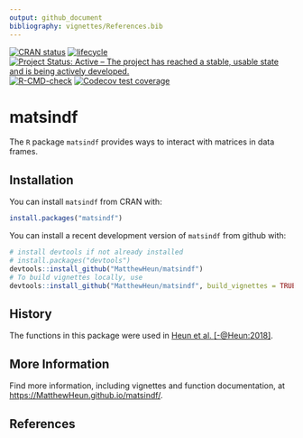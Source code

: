 ```yaml
---
output: github_document
bibliography: vignettes/References.bib
---
```


<!-- *********** -->
<!-- Note: README.md is generated from README.Rmd.   -->
<!-- Be sure to edit README.Rmd and generate the README.md file by Cmd/Ctl-shift-K -->
<!-- *********** -->

<!-- badges: start -->
[![CRAN status](https://www.r-pkg.org/badges/version/matsindf)](https://cran.r-project.org/package=matsindf)
[![lifecycle](https://img.shields.io/badge/lifecycle-stable-brightgreen.svg)](https://www.tidyverse.org/lifecycle/#stable)
[![Project Status: Active – The project has reached a stable, usable state and is being actively developed.](https://www.repostatus.org/badges/latest/active.svg)](https://www.repostatus.org/#active)
[![R-CMD-check](https://github.com/MatthewHeun/matsindf/workflows/R-CMD-check/badge.svg)](https://github.com/MatthewHeun/matsindf/actions)
[![Codecov test coverage](https://codecov.io/gh/MatthewHeun/matsindf/branch/master/graph/badge.svg)](https://codecov.io/gh/MatthewHeun/matsindf?branch=master)
<!-- badges: end -->


# matsindf

The `R` package `matsindf` provides 
ways to interact with matrices in data frames. 


## Installation

You can install `matsindf` from CRAN with:

```r
install.packages("matsindf")
```

You can install a recent development version of `matsindf` from github with:
```r
# install devtools if not already installed
# install.packages("devtools")
devtools::install_github("MatthewHeun/matsindf")
# To build vignettes locally, use
devtools::install_github("MatthewHeun/matsindf", build_vignettes = TRUE)
```


## History

The functions in this package were used in 
[Heun et al. [-@Heun:2018]](https://doi.org/10.1016/j.apenergy.2018.05.109).


## More Information

Find more information, including vignettes and function documentation, at 
<https://MatthewHeun.github.io/matsindf/>.


## References
